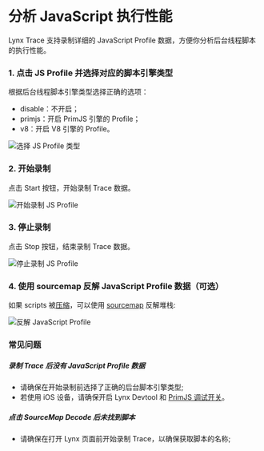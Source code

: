<style>{`
  .full_image {
    width: 750px;
    margin: 20px;
  }
`}</style>


# 分析 JavaScript 执行性能

Lynx Trace 支持录制详细的 JavaScript Profile 数据，方便你分析后台线程脚本的执行性能。

<Steps>

### 1. 点击 JS Profile 并选择对应的脚本引擎类型

根据后台线程脚本引擎类型选择正确的选项：

- disable：不开启；
- primjs：开启 PrimJS 引擎的 Profile；
- v8：开启 V8 引擎的 Profile。

<img
  src="https://lf-lynx.tiktok-cdns.com/obj/lynx-artifacts-oss-sg/plugin/static/choose-js-profile-type-latest.png"
  alt="选择 JS Profile 类型"
  className="full_image"
/>

### 2. 开始录制

点击 Start 按钮，开始录制 Trace 数据。

<img
  src="https://lf-lynx.tiktok-cdns.com/obj/lynx-artifacts-oss-sg/plugin/static/start-js-profile-trace-latest.png"
  alt="开始录制 JS Profile"
  className="full_image"
/>

### 3. 停止录制

点击 Stop 按钮，结束录制 Trace 数据。

<img
  src="https://lf-lynx.tiktok-cdns.com/obj/lynx-artifacts-oss-sg/plugin/static/stop-js-profile-trace-latest.png"
  alt="停止录制 JS Profile"
  className="full_image"
/>

### 4. 使用 sourcemap 反解 JavaScript Profile 数据（可选）

如果 scripts 被[压缩](/api/rspeedy/rspeedy.minify.js)，可以使用 [sourcemap](/api/rspeedy/rspeedy.sourcemap.js) 反解堆栈:

<img
  src="https://lf-lynx.tiktok-cdns.com/obj/lynx-artifacts-oss-sg/plugin/static/sourcemap-decode.gif"
  alt="反解 JavaScript Profile"
  className="full_image"
/>

</Steps>

### 常见问题

##### 录制 Trace 后没有 JavaScript Profile 数据

- 请确保在开始录制前选择了正确的后台脚本引擎类型;
- 若使用 iOS 设备，请确保开启 Lynx Devtool 和 [PrimJS 调试开关](/guide/start/integrate-lynx-devtool-advanced)。

##### 点击 SourceMap Decode 后未找到脚本

- 请确保在打开 Lynx 页面前开始录制 Trace，以确保获取脚本的名称;
